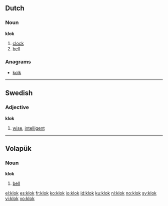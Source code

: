 ==Dutch==

===Noun===
'''klok'''

# [[clock]]
# [[bell]]

===Anagrams===
* [[kolk]]

----

==Swedish==
{{sv-adj-reg}}

===Adjective===
'''klok'''

# [[wise]], [[intelligent]]

----

==Volapük==

===Noun===
'''klok'''

# [[bell]]

[[el:klok]]
[[es:klok]]
[[fr:klok]]
[[ko:klok]]
[[io:klok]]
[[id:klok]]
[[ku:klok]]
[[nl:klok]]
[[no:klok]]
[[sv:klok]]
[[vi:klok]]
[[vo:klok]]
